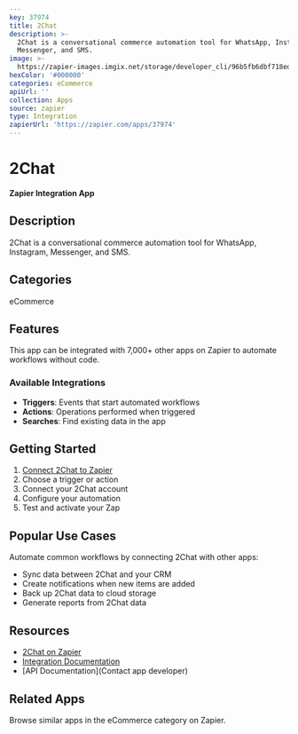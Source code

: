 ```yaml
---
key: 37974
title: 2Chat
description: >-
  2Chat is a conversational commerce automation tool for WhatsApp, Instagram,
  Messenger, and SMS.
image: >-
  https://zapier-images.imgix.net/storage/developer_cli/96b5fb6dbf718ed9b8e6b4b3687a7fa3.png?auto=format%2Ccompress&ixlib=python-3.0.0&q=50
hexColor: '#000000'
categories: eCommerce
apiUrl: ''
collection: Apps
source: zapier
type: Integration
zapierUrl: 'https://zapier.com/apps/37974'
---
```

# 2Chat

**Zapier Integration App**

## Description

2Chat is a conversational commerce automation tool for WhatsApp, Instagram, Messenger, and SMS.

## Categories

eCommerce

## Features

This app can be integrated with 7,000+ other apps on Zapier to automate workflows without code.

### Available Integrations

- **Triggers**: Events that start automated workflows
- **Actions**: Operations performed when triggered
- **Searches**: Find existing data in the app

## Getting Started

1. [Connect 2Chat to Zapier](https://zapier.com/apps/37974)
2. Choose a trigger or action
3. Connect your 2Chat account
4. Configure your automation
5. Test and activate your Zap

## Popular Use Cases

Automate common workflows by connecting 2Chat with other apps:

- Sync data between 2Chat and your CRM
- Create notifications when new items are added
- Back up 2Chat data to cloud storage
- Generate reports from 2Chat data

## Resources

- [2Chat on Zapier](https://zapier.com/apps/37974)
- [Integration Documentation](https://zapier.com/apps/37974/integrations)
- [API Documentation](Contact app developer)

## Related Apps

Browse similar apps in the eCommerce category on Zapier.
